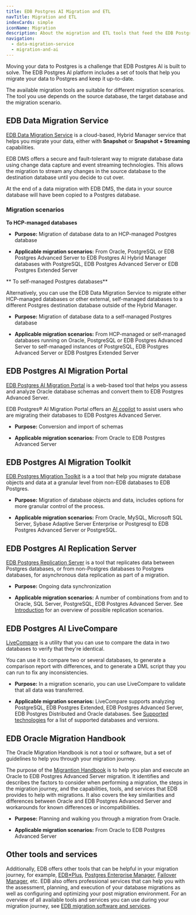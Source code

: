 ```yaml
---
title: EDB Postgres AI Migration and ETL
navTitle: Migration and ETL
indexCards: simple
iconName: Migration
description: About the migration and ETL tools that feed the EDB Postgres AI platform.
navigation:
  - data-migration-service
  - migration-and-ai
---
```


Moving your data to Postgres is a challenge that EDB Postgres AI is built to solve. The EDB Postgres AI platform includes a set of tools that help you migrate your data to Postgres and keep it up-to-date.

The available migration tools are suitable for different migration scenarios. The tool you use depends on the source database, the target database and the migration scenario.

## EDB Data Migration Service

[EDB Data Migration Service](/edb-postgres-ai/latest/hybrid-manager/using_hybrid_manager/migration/) is a cloud-based, Hybrid Manager service that helps you migrate your data, either with **Snapshot** or **Snapshot + Streaming** capabilities.

EDB DMS offers a secure and fault-tolerant way to migrate database data using change data capture and event streaming technologies. This allows the migration to stream any changes in the source database to the destination database until you decide to cut over.

At the end of a data migration with EDB DMS, the data in your source database will have been copied to a Postgres database.

### Migration scenarios

**To HCP-managed databases**

-   **Purpose:** Migration of database data to an HCP-managed Postgres database

-   **Applicable migration scenarios:** From Oracle, PostgreSQL or EDB Postgres Advanced Server to EDB Postgres AI Hybrid Manager databases with PostgreSQL, EDB Postgres Advanced Server or EDB Postgres Extended Server

** To self-managed Postgres databases**

Alternatively, you can use the EDB Data Migration Service to migrate either HCP-managed databases or other external, self-managed databases to a different Postgres destination database outside of the Hybrid Manager.

-   **Purpose:** Migration of database data to a self-managed Postgres database

-   **Applicable migration scenarios:** From HCP-managed or self-managed databases running on Oracle, PostgreSQL or EDB Postgres Advanced Server to self-managed instances of PostgreSQL, EDB Postgres Advanced Server or EDB Postgres Extended Server

## EDB Postgres AI Migration Portal

[EDB Postgres AI Migration Portal](/migration_portal/latest/) is a web-based tool that helps you assess and analyze Oracle database schemas and convert them to EDB Postgres Advanced Server.

EDB Postgres® AI Migration Portal offers an [AI copilot](/migration_portal/latest/03_mp_using_portal/mp_ai_copilot/) to assist users who are migrating their databases to EDB Postgres Advanced Server.

-   **Purpose:** Conversion and import of schemas

-   **Applicable migration scenarios:** From Oracle to EDB Postgres Advanced Server

## EDB Postgres AI Migration Toolkit

[EDB Postgres Migration Toolkit](/migration_toolkit/latest/) is a a tool that help you migrate database objects and data at a granular level from non-EDB databases to EDB Postgres.

-   **Purpose:** Migration of database objects and data, includes options for more granular control of the process.

-   **Applicable migration scenarios:** From Oracle, MySQL, Microsoft SQL Server, Sybase Adaptive Server Enterprise or Postgresql to EDB Postgres Advanced Server or PostgreSQL.

## EDB Postgres AI Replication Server

[EDB Postgres Replication Server](/eprs/latest/) is a tool that replicates data between Postgres databases, or from non-Postgres databases to Postgres databases, for asynchronous data replication as part of a migration.

-   **Purpose:** Ongoing data synchronization

-   **Applicable migration scenarios:** A number of combinations from and to Oracle, SQL Server, PostgreSQL, EDB Postgres Advanced Server. See [Introduction](/eprs/latest/01_introduction/) for an overview of possible replication scenarios.

## EDB Postgres AI LiveCompare

[LiveCompare](/livecompare/latest/) is a utility that you can use to compare the data in two databases to verify that they're identical.

You can use it to compare two or several databases, to generate a comparison report with differences, and to generate a DML script thay you can run to fix any inconsistencies.

-   **Purpose:** In a migration scenario, you can use LiveCompare to validate that all data was transferred.

-   **Applicable migration scenarios:** LiveCompare supports analyzing PostgreSQL, EDB Postgres Extended, EDB Postgres Advanced Server, EDB Postgres Distributed and Oracle databases. See [Supported technologies](/livecompare/latest/supported_technologies/) for a list of supported databases and versions. 

## EDB Oracle Migration Handbook

The Oracle Migration Handbook is not a tool or software, but a set of guidelines to help you through your migration journey.

The purpose of the [Migrantion Handbook](/migrating/oracle/) is to help you plan and execute an Oracle to EDB Postgres Advanced Server migration. It identifies and describes the factors to consider when performing a migration, the steps in the migration journey, and the capabilities, tools, and services that EDB provides to help with migrations. It also covers the key similarities and differences between Oracle and EDB Postgres Advanced Server and workarounds for known differences or incompatibilities.

-   **Purpose:** Planning and walking you through a migration from Oracle.

-   **Applicable migration scenarios:** From Oracle to EDB Postgres Advanced Server

## Other tools and services

Additionally, EDB offers other tools that can be helpful in your migration journey, for example, [EDB\*Plus](/edb_plus/latest/), [Postgres Enterprise Manager](/pem/latest/), [Failover Manager](/efm/latest/), etc. EDB also offers professional services that can help you with the assessment, planning, and execution of your database migrations as well as configuring and optimizing your post migration environment. For an overview of all available tools and services you can use during your migration journey, see [EDB migration software and services](/migrating/oracle/edb_migration_tools/#edb-migration-software-and-services).
